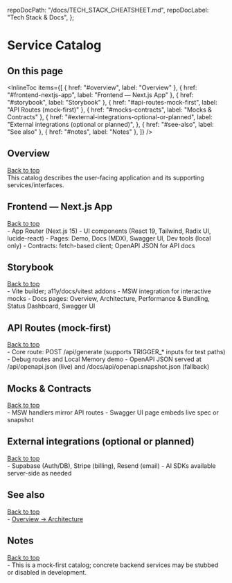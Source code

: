 
  repoDocPath: "/docs/TECH_STACK_CHEATSHEET.md",
  repoDocLabel: "Tech Stack & Docs",
};

# Service Catalog

<a id="top"></a>

<Meta title="Specs/Service Catalog" />

## On this page

<InlineToc
  items={[
    { href: "#overview", label: "Overview" },
    { href: "#frontend-nextjs-app", label: "Frontend — Next.js App" },
    { href: "#storybook", label: "Storybook" },
    { href: "#api-routes-mock-first", label: "API Routes (mock-first)" },
    { href: "#mocks-contracts", label: "Mocks & Contracts" },
    {
      href: "#external-integrations-optional-or-planned",
      label: "External integrations (optional or planned)",
    },
    { href: "#see-also", label: "See also" },
    { href: "#notes", label: "Notes" },
  ]}
/>

## Overview

<div style={{ textAlign: "right" }}>
  <a href="#top">Back to top</a>
</div>
This catalog describes the user-facing application and its supporting services/interfaces.

## Frontend — Next.js App

<div style={{ textAlign: "right" }}>
  <a href="#top">Back to top</a>
</div>
- App Router (Next.js 15) - UI components (React 19, Tailwind, Radix UI, lucide-react) - Pages:
Demo, Docs (MDX), Swagger UI, Dev tools (local only) - Contracts: fetch-based client; OpenAPI JSON
for API docs

## Storybook

<div style={{ textAlign: "right" }}>
  <a href="#top">Back to top</a>
</div>
- Vite builder; a11y/docs/vitest addons - MSW integration for interactive mocks - Docs pages:
Overview, Architecture, Performance & Bundling, Status Dashboard, Swagger UI

## API Routes (mock-first)

<div style={{ textAlign: "right" }}>
  <a href="#top">Back to top</a>
</div>
- Core route: POST /api/generate (supports TRIGGER_* inputs for test paths) - Debug routes and Local
Memory demo - OpenAPI JSON served at /api/openapi.json (live) and /docs/api/openapi.snapshot.json
(fallback)

## Mocks & Contracts

<div style={{ textAlign: "right" }}>
  <a href="#top">Back to top</a>
</div>
- MSW handlers mirror API routes - Swagger UI page embeds live spec or snapshot

## External integrations (optional or planned)

<div style={{ textAlign: "right" }}>
  <a href="#top">Back to top</a>
</div>
- Supabase (Auth/DB), Stripe (billing), Resend (email) - AI SDKs available server-side as needed

## See also

<div style={{ textAlign: "right" }}>
  <a href="#top">Back to top</a>
</div>
-
<a href="?path=/docs/overview-architecture-system-map-dependencies-layered-view-data-model-extended-erd--docs">
  Overview → Architecture
</a>

<LastUpdated file="src/stories/SpecsServiceCatalog.stories.mdx" />

## Notes

<div style={{ textAlign: "right" }}>
  <a href="#top">Back to top</a>
</div>
- This is a mock-first catalog; concrete backend services may be stubbed or disabled in development.

